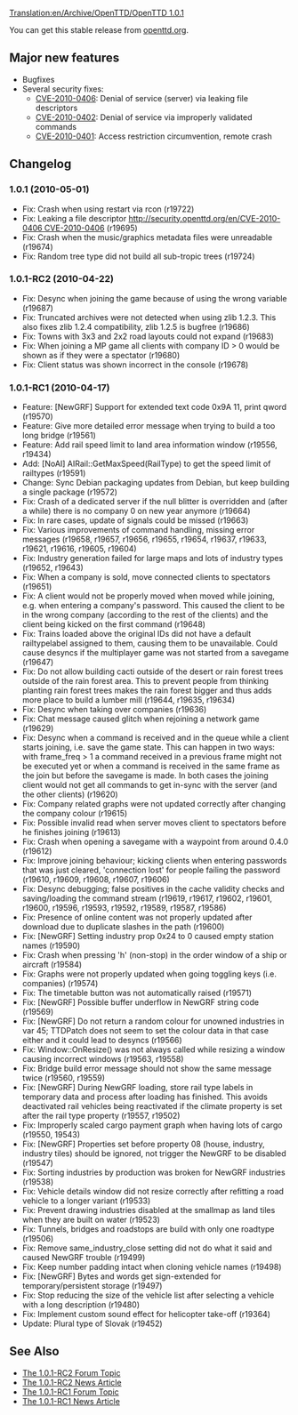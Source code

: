 [[Translation:en/Archive/OpenTTD/OpenTTD 1.0.1]]
{{en/Archive/OpenTTD/NaviPrevNext|prev=en/Archive/OpenTTD/OpenTTD 1.0.0|next=en/Archive/OpenTTD/OpenTTD 1.0.2|date=01 May 2010}}

You can get this stable release from [http://www.openttd.org/en/download-stable openttd.org].

==Major new features==

* Bugfixes
* Several security fixes:
** [http://security.openttd.org/en/CVE-2010-0406 CVE-2010-0406]: Denial of service (server) via leaking file descriptors
** [http://security.openttd.org/en/CVE-2010-0402 CVE-2010-0402]: Denial of service via improperly validated commands
** [http://security.openttd.org/en/CVE-2010-0401 CVE-2010-0401]: Access restriction circumvention, remote crash

==Changelog==

===1.0.1 (2010-05-01)===
* Fix: Crash when using restart via rcon (r19722)
* Fix: Leaking a file descriptor [[http://security.openttd.org/en/CVE-2010-0406 CVE-2010-0406]] {{en/Flyspray|3785}} (r19695)
* Fix: Crash when the music/graphics metadata files were unreadable {{en/Flyspray|3774}} (r19674)
* Fix: Random tree type did not build all sub-tropic trees {{en/Flyspray|3792}} (r19724)

===1.0.1-RC2 (2010-04-22)===
* Fix: Desync when joining the game because of using the wrong variable (r19687)
* Fix: Truncated archives were not detected when using zlib 1.2.3. This also fixes zlib 1.2.4 compatibility, zlib 1.2.5 is bugfree (r19686)
* Fix: Towns with 3x3 and 2x2 road layouts could not expand (r19683)
* Fix: When joining a MP game all clients with company ID > 0 would be shown as if they were a spectator {{en/Flyspray|3775}} (r19680)
* Fix: Client status was shown incorrect in the console (r19678)

===1.0.1-RC1 (2010-04-17)===
* Feature: [NewGRF] Support for extended text code 0x9A 11, print qword (r19570)
* Feature: Give more detailed error message when trying to build a too long bridge (r19561)
* Feature: Add rail speed limit to land area information window (r19556, r19434)
* Add: [NoAI] AIRail::GetMaxSpeed(RailType) to get the speed limit of railtypes (r19591)
* Change: Sync Debian packaging updates from Debian, but keep building a single package (r19572)
* Fix: Crash of a dedicated server if the null blitter is overridden and (after a while) there is no company 0 on new year anymore {{en/Flyspray|3749}} (r19664)
* Fix: In rare cases, update of signals could be missed (r19663)
* Fix: Various improvements of command handling, missing error messages (r19658, r19657, r19656, r19655, r19654, r19637, r19633, r19621, r19616, r19605, r19604)
* Fix: Industry generation failed for large maps and lots of industry types (r19652, r19643)
* Fix: When a company is sold, move connected clients to spectators {{en/Flyspray|3745}} (r19651)
* Fix: A client would not be properly moved when moved while joining, e.g. when entering a company's password. This caused the client to be in the wrong company (according to the rest of the clients) and the client being kicked on the first command {{en/Flyspray|3760}} (r19648)
* Fix: Trains loaded above the original IDs did not have a default railtypelabel assigned to them, causing them to be unavailable. Could cause desyncs if the multiplayer game was not started from a savegame {{en/Flyspray|3768}} (r19647)
* Fix: Do not allow building cacti outside of the desert or rain forest trees outside of the rain forest area. This to prevent people from thinking planting rain forest trees makes the rain forest bigger and thus adds more place to build a lumber mill {{en/Flyspray|3728}} (r19644, r19635, r19634)
* Fix: Desync when taking over companies (r19636)
* Fix: Chat message caused glitch when rejoining a network game {{en/Flyspray|3757}} (r19629)
* Fix: Desync when a command is received and in the queue while a client starts joining, i.e. save the game state. This can happen in two ways: with frame_freq > 1 a command received in a previous frame might not be executed yet or when a command is received in the same frame as the join but before the savegame is made. In both cases the joining client would not get all commands to get in-sync with the server (and the other clients) (r19620)
* Fix: Company related graphs were not updated correctly after changing the company colour {{en/Flyspray|3763}} (r19615)
* Fix: Possible invalid read when server moves client to spectators before he finishes joining {{en/Flyspray|3755}} (r19613)
* Fix: Crash when opening a savegame with a waypoint from around 0.4.0 {{en/Flyspray|3756}} (r19612)
* Fix: Improve joining behaviour; kicking clients when entering passwords that was just cleared, 'connection lost' for people failing the password (r19610, r19609, r19608, r19607, r19606)
* Fix: Desync debugging; false positives in the cache validity checks and saving/loading the command stream (r19619, r19617, r19602, r19601, r19600, r19596, r19593, r19592, r19589, r19587, r19586)
* Fix: Presence of online content was not properly updated after download due to duplicate slashes in the path (r19600)
* Fix: [NewGRF] Setting industry prop 0x24 to 0 caused empty station names (r19590)
* Fix: Crash when pressing 'h' (non-stop) in the order window of a ship or aircraft {{en/Flyspray|3744}} (r19584)
* Fix: Graphs were not properly updated when going toggling keys (i.e. companies) (r19574)
* Fix: The timetable button was not automatically raised {{en/Flyspray|3739}} (r19571)
* Fix: [NewGRF] Possible buffer underflow in NewGRF string code (r19569)
* Fix: [NewGRF] Do not return a random colour for unowned industries in var 45; TTDPatch does not seem to set the colour data in that case either and it could lead to desyncs (r19566)
* Fix: Window::OnResize() was not always called while resizing a window causing incorrect windows {{en/Flyspray|3730}} (r19563, r19558)
* Fix: Bridge build error message should not show the same message twice (r19560, r19559)
* Fix: [NewGRF] During NewGRF loading, store rail type labels in temporary data and process after loading has finished. This avoids deactivated rail vehicles being reactivated if the climate property is set after the rail type property (r19557, r19502)
* Fix: Improperly scaled cargo payment graph when having lots of cargo (r19550, 19543)
* Fix: [NewGRF] Properties set before property 08 (house, industry, industry tiles) should be ignored, not trigger the NewGRF to be disabled {{en/Flyspray|3725}} (r19547)
* Fix: Sorting industries by production was broken for NewGRF industries (r19538)
* Fix: Vehicle details window did not resize correctly after refitting a road vehicle to a longer variant {{en/Flyspray|3720}} (r19533)
* Fix: Prevent drawing industries disabled at the smallmap as land tiles when they are built on water (r19523)
* Fix: Tunnels, bridges and roadstops are build with only one roadtype (r19506)
* Fix: Remove same_industry_close setting did not do what it said and caused NewGRF trouble (r19499)
* Fix: Keep number padding intact when cloning vehicle names {{en/Flyspray|3710}} (r19498)
* Fix: [NewGRF] Bytes and words get sign-extended for temporary/persistent storage (r19497)
* Fix: Stop reducing the size of the vehicle list after selecting a vehicle with a long description (r19480)
* Fix: Implement custom sound effect for helicopter take-off {{en/Flyspray|3668}} (r19364)
* Update: Plural type of Slovak (r19452)

== See Also ==
*[http://www.tt-forums.net/viewtopic.php?f=29&t=48198 The 1.0.1-RC2 Forum Topic]
*[http://www.openttd.org/en/news/125 The 1.0.1-RC2 News Article]
*[http://www.tt-forums.net/viewtopic.php?f=29&t=48143 The 1.0.1-RC1 Forum Topic]
*[http://www.openttd.org/en/news/124 The 1.0.1-RC1 News Article]